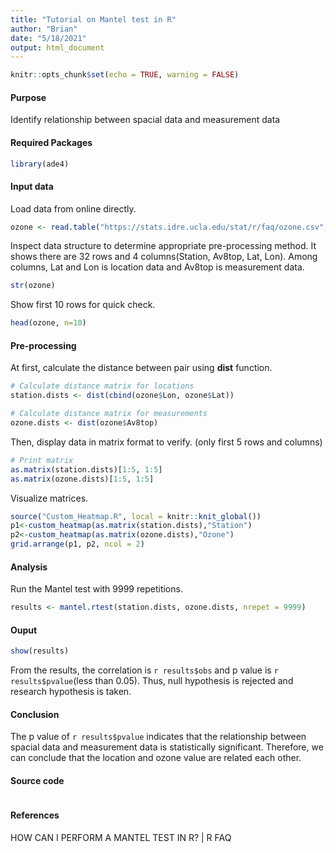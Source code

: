 ```yaml
---
title: "Tutorial on Mantel test in R"
author: "Brian"
date: "5/18/2021"
output: html_document
---
```


```r
knitr::opts_chunk$set(echo = TRUE, warning = FALSE)

```

#### Purpose

Identify relationship between spacial data and measurement data

#### Required Packages

```r
library(ade4)
```


#### Input data

Load data from online directly.
```r
ozone <- read.table("https://stats.idre.ucla.edu/stat/r/faq/ozone.csv", sep=",", header=T)
```

Inspect data structure to determine appropriate pre-processing method. It shows there are 32 rows and 4 columns(Station, Av8top, Lat, Lon). Among columns, Lat and Lon is location data and Av8top is measurement data.
```r
str(ozone)
```

Show first 10 rows for quick check.
```r
head(ozone, n=10)
```

#### Pre-processing

At first, calculate the distance between pair using **dist** function.

```r
# Calculate distance matrix for locations
station.dists <- dist(cbind(ozone$Lon, ozone$Lat)) 

# Calculate distance matrix for measurements
ozone.dists <- dist(ozone$Av8top)
```

Then, display data in matrix format to verify. (only first 5 rows and columns)

```r
# Print matrix
as.matrix(station.dists)[1:5, 1:5]
as.matrix(ozone.dists)[1:5, 1:5]
```


Visualize matrices. 

```r
source("Custom_Heatmap.R", local = knitr::knit_global())
p1<-custom_heatmap(as.matrix(station.dists),"Station")
p2<-custom_heatmap(as.matrix(ozone.dists),"Ozone")
grid.arrange(p1, p2, ncol = 2)   

```

#### Analysis

Run the Mantel test with 9999 repetitions.

```r
results <- mantel.rtest(station.dists, ozone.dists, nrepet = 9999)
```

#### Ouput

```r
show(results)
```

From the results, the correlation is `r results$obs` and p value is `r results$pvalue`(less than 0.05). Thus, null hypothesis is rejected and research hypothesis is taken.

#### Conclusion

The p value of `r results$pvalue` indicates that the relationship between spacial data and measurement data is statistically significant. Therefore, we can conclude that the location and ozone value are related each other.

#### Source code

```r
```

#### References

HOW CAN I PERFORM A MANTEL TEST IN R? | R FAQ